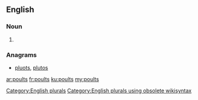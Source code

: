 ==English==

===Noun===
{{head|en}}

# {{plural of|poult}}

===Anagrams===
* [[pluots#English|pluots]], [[plutos#English|plutos]]

[[Category:English plurals]][[Category:English plurals using obsolete wikisyntax]]

[[ar:poults]]
[[fr:poults]]
[[ku:poults]]
[[my:poults]]